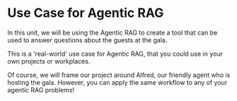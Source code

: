# Use Case for Agentic RAG

In this unit, we will be using the Agentic RAG to create a tool that can be used to answer questions about the guests at the gala.

This is a 'real-world' use case for Agentic RAG, that you could use in your own projects or workplaces.

Of course, we will frame our project around Alfred, our friendly agent who is hosting the gala. However, you can apply the same workflow to any of your agentic RAG problems!

